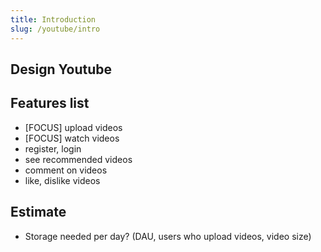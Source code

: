 ```yaml
---
title: Introduction
slug: /youtube/intro
---
```


## Design Youtube

## Features list

- [FOCUS] upload videos
- [FOCUS] watch videos
- register, login
- see recommended videos
- comment on videos
- like, dislike videos

## Estimate

- Storage needed per day? (DAU, users who upload videos, video size)
